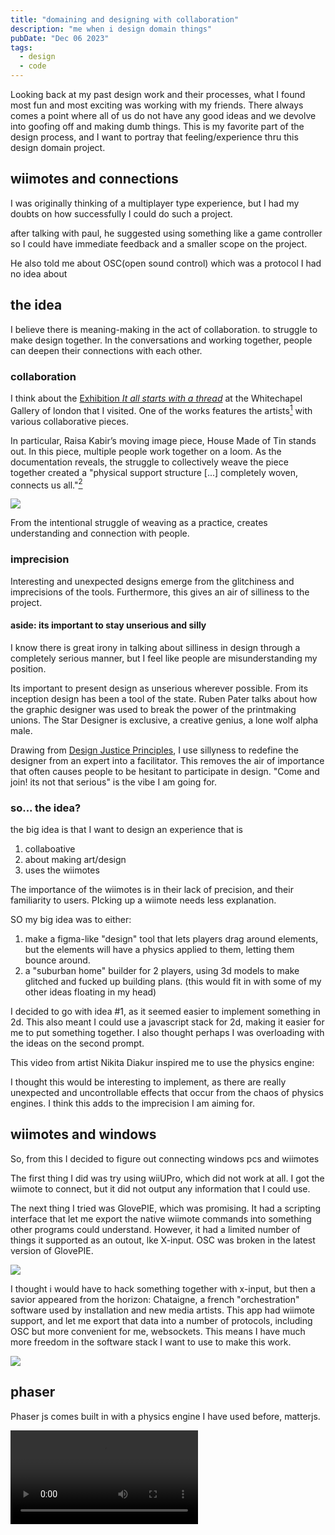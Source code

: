 ```yaml
---
title: "domaining and designing with collaboration"
description: "me when i design domain things"
pubDate: "Dec 06 2023"
tags:
  - design
  - code
---
```


Looking back at my past design work and their processes, what I found most fun and most exciting was working with my friends. There always comes a point where all of us do not have any good ideas and we devolve into goofing off and making dumb things. This is my favorite part of the design process, and I want to portray that feeling/experience thru this design domain project.

## wiimotes and connections

I was originally thinking of a multiplayer type experience, but I had my doubts on how successfully I could do such a project.

after talking with paul, he suggested using something like a game controller so I could have immediate feedback and a smaller scope on the project.

He also told me about OSC(open sound control) which was a protocol I had no idea about

## the idea

I believe there is meaning-making in the act of collaboration. to struggle to make design together. In the conversations and working together, people can deepen their connections with each other.

### collaboration

I think about the [Exhibition _It all starts with a thread_](https://mawithathread.mmm.page/) at the Whitechapel Gallery of london that I visited. One of the works features the artists[^threadartists] with various collaborative pieces.

In particular, Raisa Kabir’s moving image piece, House Made of Tin stands out. In this piece, multiple people work together on a loom. As the documentation reveals, the struggle to collectively weave the piece together created a "physical support structure [...] completely woven, connects us all."[^houseoftin]

![](./1uoul0y.jpeg)

From the intentional struggle of weaving as a practice, creates understanding and connection with people.

[^threadartists]: Bella HowardBreakfast, Lunch and Dinner CollectiveFikayo AdebajoGut FeelingJulia Dèng HànzúKatarzyna PerlakLu Williams (Grrrl Zine)Raisa KabirTilda Scarlett from MA Curating Art and Public Programmes. https://www.whitechapelgallery.org/exhibitions/it-all-starts-with-a-thread/
[^houseoftin]: from Raisa Kabir's documentation of the piece. https://lids-sewn-shut.typepad.com/blog/2021/11/house-made-of-tin-a-socially-distanced-weaving-performance-2020-film-stills.html

### imprecision

Interesting and unexpected designs emerge from the glitchiness and imprecisions of the tools. Furthermore, this gives an air of silliness to the project.

#### aside: its important to stay unserious and silly

I know there is great irony in talking about silliness in design through a completely serious manner, but I feel like people are misunderstanding my position.

Its important to present design as unserious wherever possible. From its inception design has been a tool of the state. Ruben Pater talks about how the graphic designer was used to break the power of the printmaking unions. The Star Designer is exclusive, a creative genius, a lone wolf alpha male.

Drawing from [Design Justice Principles](https://designjustice.org/read-the-principles), I use sillyness to redefine the designer from an expert into a facilitator. This removes the air of importance that often causes people to be hesitant to participate in design. "Come and join! its not that serious" is the vibe I am going for.

### so... the idea?

the big idea is that I want to design an experience that is

1. collaboative
2. about making art/design
3. uses the wiimotes

The importance of the wiimotes is in their lack of precision, and their familiarity to users. PIcking up a wiimote needs less explanation.

SO my big idea was to either:

1. make a figma-like "design" tool that lets players drag around elements, but the elements will have a physics applied to them, letting them bounce around.
2. a "suburban home" builder for 2 players, using 3d models to make glitched and fucked up building plans. (this would fit in with some of my other ideas floating in my head)

I decided to go with idea #1, as it seemed easier to implement something in 2d. This also meant I could use a javascript stack for 2d, making it easier for me to put something together. I also thought perhaps I was overloading with the ideas on the second prompt.

This video from artist Nikita Diakur inspired me to use the physics engine:


<YouTube id='https://www.youtube.com/watch?v=1zUJzzRu-xs' />

I thought this would be interesting to implement, as there are really unexpected and uncontrollable effects that occur from the chaos of physics engines. I think this adds to the imprecision I am aiming for.

## wiimotes and windows

So, from this I decided to figure out connecting windows pcs and wiimotes

The first thing I did was try using wiiUPro, which did not work at all. I got the wiimote to connect, but it did not output any information that I could use.

The next thing I tried was GlovePIE, which was promising. It had a scripting interface that let me export the native wiimote commands into something other programs could understand. However, it had a limited number of things it supported as an outout, lke X-input. OSC was broken in the latest version of GlovePIE.

![](<./Screenshot 2023-12-11 094505.jpg>)

I thought i would have to hack something together with x-input, but then a savior appeared from the horizon: Chataigne, a french "orchestration" software used by installation and new media artists. This app had wiimote support, and let me export that data into a number of protocols, including OSC but more convenient for me, websockets. This means I have much more freedom in the software stack I want to use to make this work.

![](<./Screenshot 2023-12-11 094602.jpg>)

## phaser

Phaser js comes built in with a physics engine I have used before, matterjs.


<Video src={video1} />

It was here that I realized that attaching the input from the wiimote was going to be a little harder then expected. Game engines have built-in helpers for common controllers such as touch or x-input, but that was not really useful to me. I was looking for something more low-level.

### connecting the engine

I originally chose a web stack because I had a thought that perhaps rendering type on web-based applications would have more control then processing or even a game engine (I was wrong, because canvas text rendering does not really support kerning.)

However as I worked through phaser js, it became clear that that was not how that worked. Phaser js is a completely isolated environment from regular html rendering, and does things its own way.

![](<./Frame 2.png>)

I used a custom plugin to route the data from websockets into the game engine. The issue was that becasue the "game" was in a different file, I could not access the global variables from the parent component that has the websocket code. The plugin sits in the parent, and simply gives access to the inside the global variable.

```js
let player1 = {
		x: 0,
		y: 0,
		pitch: 0,
		roll: 0,
		buttonA: 0,
		buttonHome: 0
	};

/// parent file
class Movement extends Phaser.Plugins.BasePlugin {
		constructor(pluginManager) {
			super(pluginManager);
			//initialize player state
		}
		//Additional methods for getting managing player data
		getPlayer1() {
			return player1;
		}
	}
/// child game file (contains loop)
update() {
    ...
		const plugin = this.plugins.get('Movement');
		const data = plugin?.getPlayer1();
		if (data) {
			if (data.buttonHome && !this.didclick) {
				window.location.reload();
				this.didclick = true;
			} else if (!data.buttonHome && this.didclick) {
				this.didclick = false;
			}
		}
    ...
}
```

Interfacing with a global variable this way is not really good, but since the data flow is one way ( from wiimote into game) and only the current data is important rather then past data, I think its not as harmful if the writes are a little slower then the read.

### generating text

I split the paragraph string into separate objects, so the physics engine can handle things correctly.

![](<./Untitled-1 a4 print.jpg>)

```javascript
function generateText(
  scene: Phaser.Scene,
  options = defaultTextOptions,
  style = defaultTextStyle
) {
  let textObjectData = [];
  let nextPosition = 0;
  let newLinePosition = 0;
  const array = options.text.split(" ");
  for (let i = 0; i < array.length; i++) {
    if (nextPosition > settings.width - 400 * scale) {
      newLinePosition += fontSize * 1.4;
      nextPosition = 0;
    }
    const text2 = scene.add.text(
      options.x + nextPosition,
      options.y + newLinePosition,
      array[i],
      style
    );
    text2.setX(text2.x + text2.width / 2);
    const textPhysics: Phaser.GameObjects.Text = scene.matter.add
      .gameObject(text2)
      .setFrictionAir(0.01)
      .setBounce(0.8)
      .setCollisionGroup(options.collisionGroup);
    nextPosition += fontSize / 4 + text2.width;
    textObjectData.push(textPhysics);
  }

  return textObjectData;
}
```

I wanted the text objects to not rotate, to stay readable, so I simply brute-forced it by overriding each text object.

```javascript
update() {
		if (this.textData && this.textData.length > 0) {
			this.textData.forEach((element) => {
				element.rotation = 0;
			});
		}
    ...
}
```

### resolution

There was an issue with resolution: the text in particular looked blurry and fuzzy. I ended up doubling up on the resolution to fix this.

```javascript
const scale = 2;
const canvasHeight = 1000 * scale;
const fontSize = 32 * scale;

export const settings = {
  height: canvasHeight,
  width: canvasHeight * 1.3,
};
```

### collision groups

Phaser's way of dealing with the logic of which objects interact with each other is through collision groups.

```javascript
const canDrag = this.matter.world.nextGroup();
const textPhysics: Phaser.GameObjects.Text = scene.matter.add
  .gameObject(text2)
  .setFrictionAir(0.01)
  .setBounce(0.8)
  .setCollisionGroup(canDrag);
```

### uh oh (limitations)

I realized too late (day before the showcase) that Chataigne, for whatever reason, wasn't able to detect motionPlus, despite other software being able to do so. I submitted a bug report.

![](<./Screenshot 2023-12-08 061105.jpg>)

If I had more time, I would have switched to a mac, which has better wiimote support. I also wouldn't have used phaser since it doesnt have good type support anyways.
